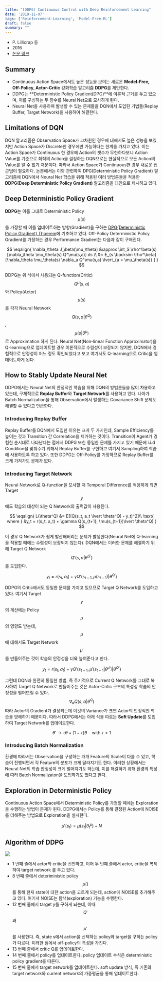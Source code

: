 ```yaml
---
title: "[DDPG] Continuous Control with Deep Reinforcement Learning"
date: '2019-11-07'
tags: ['Reinforcement-Learning', 'Model-Free-RL']
draft: false
summary: ""
---
```


- P. Lillicrap 등
- 2016
- [논문 링크](<https://arxiv.org/abs/1509.02971>)

## Summary

- Continuous Action Space에서도 높은 성능을 보이는 새로운 **Model-Free, Off-Policy, Actor-Critic** 강화학습 알고리즘 **DDPG**를 제안한다.
- DDPG는 **Deterministic Policy Gradient(DPG)**에 이론적 근거를 두고 있으며, 이를 구성하는 두 함수를 Neural Net으로 모사하게 된다.
- Neural Net을 사용하여 발생할 수 있는 문제들을 DQN에서 도입된 기법들(Replay Buffer, Target Network)을 사용하여 해결한다.

## Limitations of DQN

DQN 알고리즘은 Observation Space가 고차원인 경우에 대해서도 높은 성능을 보였지만 Action Space가 Discrete한 경우에만 가능하다는 한계를 가지고 있다. 이는 Action Space가 Continuous 한 경우에 Action의 갯수가 무한하다보니 Action Value를 기준으로 최적의 Action을 결정하는 DQN으로는 현실적으로 모든 Action의 Value를 알 수 없기 때문이다. 따라서 Action Space가 Continuous한 경우 새로운 접근법이 필요하다. 논문에서는 이와 관련하여 DPG(Deterministic Policy Gradient) 알고리즘에 DQN에서 Neural Net 학습을 위해 적용된 여러 방법론들을 적용한 **DDPG(Deep Deterministic Policy Gradient)** 알고리즘을 대안으로 제시하고 있다.

## Deep Deterministic Policy Gradient

**DDPG**는 이름 그대로 Deterministic Policy $$\mu(s)$$를 가정할 때 이를 업데이트하는 방향(Gradient)을 구하는 [DPG(Deterministic Policy Gradient) Thoerem](<http://proceedings.mlr.press/v32/silver14.pdf?CFID=6293331&CFTOKEN=eaaee2b6cc8c9889-7610350E-DCAB-7633-E69F572DC210F301>)에 기초하고 있다. Off-Policy Deterministic Policy Gradient를 가정하는 경우 Performance Gradient는 다음과 같이 구해진다.

$$
\eqalign{
\nabla_\theta J_\beta(\mu_\theta) &\approx \int_S \rho^\beta(s) [\nabla_\theta \mu_\theta(s) Q^\mu(s,a)] ds \\
&= E_{s \backsim \rho^\beta} [\nabla_\theta \mu_\theta(s) \nabla_a Q^\mu(s,a) \lvert_{a = \mu_\theta(s)} ]
}
$$

DDPG는 위 식에서 사용되는 Q-function(Critic) $$Q^\mu(s,a)$$와 Policy(Actor) $$\mu(s)$$를 각각 Neural Network $$Q(s,a \lvert \theta^Q)$$, $$\mu(s \lvert \theta^\mu)$$로 Approximation 하게 된다. Neural Net(Non-linear Function Approximator)을 Q-learning으로 업데이트할 경우 이론적으로 수렴성이 보장되지 않지만, DQN에서 경험적으로 안정성이 어느 정도 확인되었다고 보고 여기서도 Q-learning으로 Critic을 업데이트하게 된다.

## How to Stably Update Neural Net

DDPG에서는 Neural Net의 안정적인 학습을 위해 DQN의 방법론들을 많이 차용하고 있는데, 구체적으로 **Replay Buffer**와 **Target Network**를 사용하고 있다. 나아가 Batch Normalization을 통해 Observation에서 발생하는 Covariance Shift 문제도 해결할 수 있다고 언급한다.

### Introducing Replay Buffer

Replay Buffer를 DQN에서 도입한 이유는 크게 두 가지인데, Sample Efficiency를 높이는 것과 Transition 간 Correlation을 제거하는 것이다. Transition이 Agent가 경험한 순서대로 나타난다는 점에서 DDPG 또한 동일한 문제를 가지고 있기 때문에 i.i.d Condition을 맞춰주기 위해서 Replay Buffer를 구현하고 여기서 Sampling하여 학습에 사용하도록 하고 있다. 또한 DDPG는 Off-Policy를 가정하므로 Replay Buffer를 크게 가져가도 문제가 없다.

### Introducing Target Network

Neural Network로 Q-function을 모사할 때 Temporal Difference를 적용하게 되면 Target $$y$$에도 학습의 대상이 되는 Q Network의 출력값이 사용된다.

$$
\eqalign{
L(\theta^Q) &= E[(Q(s_t, a_t \lvert \theta^Q) - y_t)^2]\\
\text{ where } &y_t = r(s_t, a_t) + \gamma Q(s_{t+1}, \mu(s_{t+1})\lvert \theta^Q)
}
$$

이 경우 Q Network가 쉽게 발산해버리는 문제가 발생한다(Neural Net에 Q-learning을 적용할 때에는 수렴성이 보장되지 않는다). DQN에서는 이러한 문제를 해결하기 위해 Target Q Network $$Q'(s,a \lvert \theta^{Q'})$$를 도입한다.

$$
y_t = r(s_t, a_t) + \gamma Q'(s_{t+1}, \mu(s_{t+1})\lvert \theta^{Q'})
$$

DDPG의 Critic에서도 동일한 문제를 가지고 있으므로 Target Q Network를 도입하고 있다. 여기서 Target $$y$$의 계산에는 Policy $$\mu$$의 영향도 받는데, $$\mu$$에 대해서도 Target Network $$\mu'$$를 만들어주는 것이 학습의 안정성을 더욱 높여준다고 한다.

$$
y_t = r(s_t, a_t) + \gamma Q'(s_{t+1}, \mu'(s_{t+1} \lvert \theta^{\mu'})\lvert \theta^{Q'})
$$

그런데 DQN과 완전히 동일한 방법, 즉 주기적으로 Current Q Network를 그대로 복사하여 Target Q Network로 만들어주는 것은 Actor-Critic 구조의 특성상 학습의 안정성을 떨어뜨릴 수 있다. $$\nabla_a Q(s,a \lvert \theta^{Q})$$ 따라 Actor의 Gradient가 결정되는데 이것의 Variance가 크면 Actor의 안정적인 학습을 방해하기 때문이다. 따라서 DDPG에서는 아래 식을 따르는 **Soft Update**를 도입하여 Target Network를 업데이트한다.

$$
\theta' \rightarrow \tau\theta + (1 - \tau) \theta \quad \text{with} \ \tau < 1
$$

### Introducing Batch Normalization

환경에 따라서는 Observation을 구성하는 개개 Feature의 Scale이 다를 수 있고, 학습이 진행되면서 각 Feature의 분포가 크게 달라지기도 한다. 이러한 상황에서는 Neural Net의 학습 안정성이 크게 떨어지기도 하는데, 이를 해결하기 위해 환경의 특성에 따라 Batch Normalizaton을 도입하기도 했다고 한다.

## Exploration in Deterministic Policy

Continuous Action Space에서 Deterministic Policy를 가정할 때에는 Exploration을 수행하는 방법이 문제가 된다. DDPG에서는 Policy를 통해 결정된 Action에 NOISE를 더해주는 방법으로 Exploration을 실시한다.

$$
\mu'(s_t) = \mu (s_t \lvert \theta_t^\mu) + N
$$

## Algorithm of DDPG

<img src="/static/images/paper-review/ddpg_algorithm.png" className="w-full mx-auto block" />

- 1 번째 줄에서 actor와 critic을 선언하고, 이어 두 번째 줄에서 actor, critic을 복제하여 target network 를 두고 있다.
- 8 번째 줄에서 deteriministic policy $$\mu()$$를 통해 현재 state에 대한 action을 고르게 되는데, action에 NOISE를 추가해주고 있다. 여기서 NOISE는 탐색(exploration) 기능을 수행한다.
- 12 번째 줄에서 target y를 구하게 되는데, 이때 $$Q'$$과 $$\mu'$$를 사용한다. 즉, state s에서 action을 선택하는 policy와 target을 구하는 policy가 다르다. 이러한 점에서 off-policy의 특성을 가진다.
- 13 번째 줄에서 critic Q를 업데이트한다.
- 14 번째 줄에서 policy를 업데이트한다. policy 업데이트 수식은 deterministic policy gradient를 따른다.
- 15 번째 줄에서 target network를 업데이트한다. soft update 방식, 즉 기존의 target network와 current network의 가중평균을 통해 업데이트한다.
